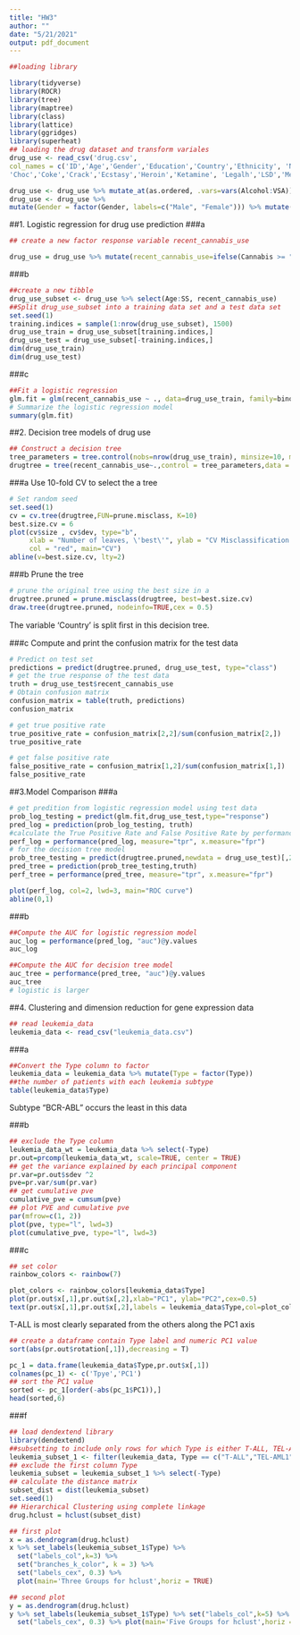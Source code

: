 ```yaml
---
title: "HW3"
author: ""
date: "5/21/2021"
output: pdf_document
---
```


```r
##loading library

library(tidyverse) 
library(ROCR) 
library(tree) 
library(maptree) 
library(class) 
library(lattice) 
library(ggridges) 
library(superheat)
## loading the drug dataset and transform variales
drug_use <- read_csv('drug.csv',
col_names = c('ID','Age','Gender','Education','Country','Ethnicity', 'Nscore','Escore','Oscore','Ascore','Cscore','Impulsive', 'SS','Alcohol','Amphet','Amyl','Benzos','Caff','Cannabis',
'Choc','Coke','Crack','Ecstasy','Heroin','Ketamine', 'Legalh','LSD','Meth','Mushrooms','Nicotine','Semer','VSA'))

drug_use <- drug_use %>% mutate_at(as.ordered, .vars=vars(Alcohol:VSA)) 
drug_use <- drug_use %>%
mutate(Gender = factor(Gender, labels=c("Male", "Female"))) %>% mutate(Ethnicity = factor(Ethnicity, labels=c("Black", "Asian", "White", "Mixed:White/Black", "Other", "Mixed:White/Asian", "Mixed:Black/Asian"))) %>% mutate(Country = factor(Country, labels=c("Australia", "Canada", "New Zealand", "Other", "Ireland", "UK", "USA")))
```

##1. Logistic regression for drug use prediction
###a
```r
## create a new factor response variable recent_cannabis_use

drug_use = drug_use %>% mutate(recent_cannabis_use=ifelse(Cannabis >= "CL3","Yes","No"))%>% mutate(recent_cannabis_use = factor(recent_cannabis_use,levels=c("No", "Yes")))

```

###b
```r
##create a new tibble
drug_use_subset <- drug_use %>% select(Age:SS, recent_cannabis_use)
##Split drug_use_subset into a training data set and a test data set
set.seed(1) 
training.indices = sample(1:nrow(drug_use_subset), 1500)
drug_use_train = drug_use_subset[training.indices,]
drug_use_test = drug_use_subset[-training.indices,]
dim(drug_use_train)
dim(drug_use_test)
```
###c
```r
##Fit a logistic regression
glm.fit = glm(recent_cannabis_use ~ ., data=drug_use_train, family=binomial) 
# Summarize the logistic regression model 
summary(glm.fit)
```
##2. Decision tree models of drug use

```r
## Construct a decision tree
tree_parameters = tree.control(nobs=nrow(drug_use_train), minsize=10, mindev=1e-3)
drugtree = tree(recent_cannabis_use~.,control = tree_parameters,data = drug_use_train)
```

###a Use 10-fold CV to select the a tree
```r
# Set random seed 
set.seed(1)
cv = cv.tree(drugtree,FUN=prune.misclass, K=10)
best.size.cv = 6
plot(cv$size , cv$dev, type="b", 
     xlab = "Number of leaves, \'best\'", ylab = "CV Misclassification Error",
     col = "red", main="CV")
abline(v=best.size.cv, lty=2)
```

###b Prune the tree
```r
# prune the original tree using the best size in a
drugtree.pruned = prune.misclass(drugtree, best=best.size.cv)
draw.tree(drugtree.pruned, nodeinfo=TRUE,cex = 0.5)
```
The variable 'Country' is split ﬁrst in this decision tree.

###c Compute and print the confusion matrix for the test data
```r
# Predict on test set 
predictions = predict(drugtree.pruned, drug_use_test, type="class")
# get the true response of the test data
truth = drug_use_test$recent_cannabis_use
# Obtain confusion matrix
confusion_matrix = table(truth, predictions)
confusion_matrix

```
```r
# get true positive rate
true_positive_rate = confusion_matrix[2,2]/sum(confusion_matrix[2,])
true_positive_rate
```

```r
# get false positive rate
false_positive_rate = confusion_matrix[1,2]/sum(confusion_matrix[1,])
false_positive_rate
```

##3.Model Comparison
###a
```r
# get predition from logistic regression model using test data
prob_log_testing = predict(glm.fit,drug_use_test,type="response")
pred_log = prediction(prob_log_testing, truth)
#calculate the True Positive Rate and False Positive Rate by performance()
perf_log = performance(pred_log, measure="tpr", x.measure="fpr")
# for the decision tree model
prob_tree_testing = predict(drugtree.pruned,newdata = drug_use_test)[,2]
pred_tree = prediction(prob_tree_testing,truth)
perf_tree = performance(pred_tree, measure="tpr", x.measure="fpr")

plot(perf_log, col=2, lwd=3, main="ROC curve") 
abline(0,1)
```
###b
```r
##Compute the AUC for logistic regression model
auc_log = performance(pred_log, "auc")@y.values
auc_log
```
```r
##Compute the AUC for decision tree model
auc_tree = performance(pred_tree, "auc")@y.values
auc_tree
# logistic is larger

```

##4. Clustering and dimension reduction for gene expression data
```r
## read leukemia_data
leukemia_data <- read_csv("leukemia_data.csv")
```

###a
```r
##Convert the Type column to factor
leukemia_data = leukemia_data %>% mutate(Type = factor(Type))
##the number of patients with each leukemia subtype
table(leukemia_data$Type)
```
Subtype "BCR-ABL" occurs the least in this data

###b
```r
## exclude the Type column
leukemia_data_wt = leukemia_data %>% select(-Type)
pr.out=prcomp(leukemia_data_wt, scale=TRUE, center = TRUE)
## get the variance explained by each principal component
pr.var=pr.out$sdev ^2
pve=pr.var/sum(pr.var)
## get cumulative pve
cumulative_pve = cumsum(pve)
## plot PVE and cumulative pve
par(mfrow=c(1, 2))
plot(pve, type="l", lwd=3)
plot(cumulative_pve, type="l", lwd=3)

```
###c
```r
## set color
rainbow_colors <- rainbow(7) 

plot_colors <- rainbow_colors[leukemia_data$Type]
plot(pr.out$x[,1],pr.out$x[,2],xlab="PC1", ylab="PC2",cex=0.5)
text(pr.out$x[,1],pr.out$x[,2],labels = leukemia_data$Type,col=plot_colors,cex=0.6)
```
T-ALL is most clearly separated from the others along the PC1 axis
```r
## create a dataframe contain Type label and numeric PC1 value
sort(abs(pr.out$rotation[,1]),decreasing = T)

pc_1 = data.frame(leukemia_data$Type,pr.out$x[,1])
colnames(pc_1) <- c('Tpye','PC1')
## sort the PC1 value
sorted <- pc_1[order(-abs(pc_1$PC1)),]
head(sorted,6)
```
###f
```r
## load dendextend library
library(dendextend)
##subsetting to include only rows for which Type is either T-ALL, TEL-AML1, or Hyperdip50
leukemia_subset_1 <- filter(leukemia_data, Type == c("T-ALL","TEL-AML1","Hyperdip50"))
## exclude the first column Type
leukemia_subset = leukemia_subset_1 %>% select(-Type)
## calculate the distance matrix
subset_dist = dist(leukemia_subset)
set.seed(1)
## Hierarchical Clustering using complete linkage
drug.hclust = hclust(subset_dist)
```

```r
## first plot
x = as.dendrogram(drug.hclust)
x %>% set_labels(leukemia_subset_1$Type) %>% 
  set("labels_col",k=3) %>% 
  set("branches_k_color", k = 3) %>%
  set("labels_cex", 0.3) %>% 
  plot(main='Three Groups for hclust',horiz = TRUE)
```
```r
## second plot
y = as.dendrogram(drug.hclust)
y %>% set_labels(leukemia_subset_1$Type) %>% set("labels_col",k=5) %>% set("branches_k_color", k = 5) %>%
  set("labels_cex", 0.3) %>% plot(main='Five Groups for hclust',horiz = TRUE)
```

